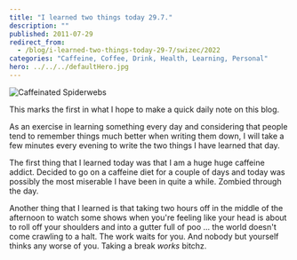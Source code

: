 ```yaml
---
title: "I learned two things today 29.7."
description: ""
published: 2011-07-29
redirect_from:
  - /blog/i-learned-two-things-today-29-7/swizec/2022
categories: "Caffeine, Coffee, Drink, Health, Learning, Personal"
hero: ../../../defaultHero.jpg
---
```


![Caffeinated Spiderwebs](https://swizec.com/wp-content/uploads/2011/07/Caffeinated_spiderwebs2.jpg)

This marks the first in what I hope to make a quick daily note on this blog.

As an exercise in learning something every day and considering that people tend to remember things much better when writing them down, I will take a few minutes every evening to write the two things I have learned that day.

The first thing that I learned today was that I am a huge huge caffeine addict. Decided to go on a caffeine diet for a couple of days and today was possibly the most miserable I have been in quite a while. Zombied through the day.

Another thing that I learned is that taking two hours off in the middle of the afternoon to watch some shows when you're feeling like your head is about to roll off your shoulders and into a gutter full of poo ... the world doesn't come crawling to a halt. The work waits for you. And nobody but yourself thinks any worse of you. Taking a break _works_ bitchz.